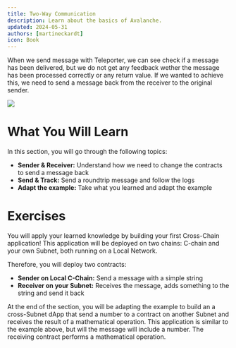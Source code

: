 ```yaml
---
title: Two-Way Communication
description: Learn about the basics of Avalanche.
updated: 2024-05-31
authors: [martineckardt]
icon: Book
---
```


When we send message with Teleporter, we can see check if a message has been delivered, but we do not get any feedback wether the message has been processed correctly or any return value. If we wanted to achieve this, we need to send a message back from the receiver to the original sender.

![](/common-images/teleporter/two-way-communication.png)

# What You Will Learn

In this section, you will go through the following topics:

- **Sender & Receiver:** Understand how we need to change the contracts to send a message back
- **Send & Track:** Send a roundtrip message and follow the logs
- **Adapt the example:** Take what you learned and adapt the example

# Exercises
You will apply your learned knowledge by building your first Cross-Chain application! This application will be deployed on two chains: C-chain and your own Subnet, both running on a Local Network.

Therefore, you will deploy two contracts:

- **Sender on Local C-Chain:** Send a message with a simple string
- **Receiver on your Subnet:** Receives the message, adds something to the string and send it back

At the end of the section, you will be adapting the example to build an a cross-Subnet dApp that send a number to a contract on another Subnet and receives the result of a mathematical operation. This application is similar to the example above, but will the message will include a number. The receiving contract performs a mathematical operation. 